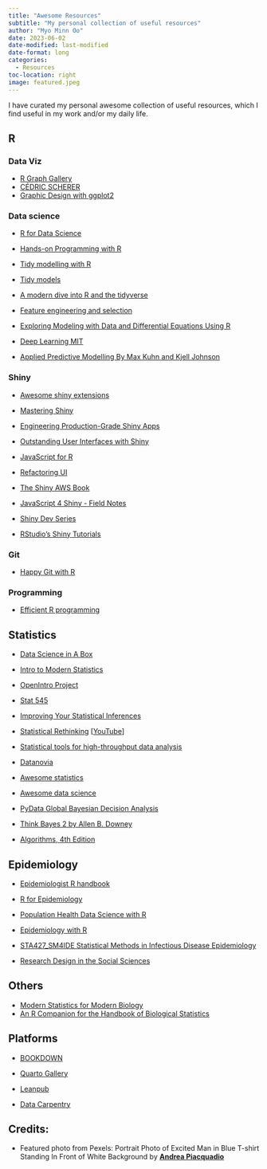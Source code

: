 ```yaml
---
title: "Awesome Resources"
subtitle: "My personal collection of useful resources"
author: "Myo Minn Oo"
date: 2023-06-02
date-modified: last-modified
date-format: long
categories: 
  - Resources
toc-location: right
image: featured.jpeg
---
```


I have curated my personal awesome collection of useful resources, which I find useful in my work and/or my daily life.

## R

### Data Viz

-   [R Graph Gallery](https://r-graph-gallery.com/index.html)
-   [CÉDRIC SCHERER](https://www.cedricscherer.com/)
-   [Graphic Design with ggplot2](https://rstudio-conf-2022.github.io/ggplot2-graphic-design/)

### Data science

-   [R for Data Science](https://r4ds.hadley.nz/)

-   [Hands-on Programming with R](https://rstudio-education.github.io/hopr/)

-   [Tidy modelling with R](https://www.tmwr.org/)

-   [Tidy models](https://www.tidymodels.org/)

-   [A modern dive into R and the tidyverse](https://moderndive.com/)

-   [Feature engineering and selection](http://www.feat.engineering/)

-   [Exploring Modeling with Data and Differential Equations Using R](https://jmzobitz.github.io/ModelingWithR/)

-   [Deep Learning MIT](https://www.deeplearningbook.org/)

-   [Applied Predictive Modelling By Max Kuhn and Kjell Johnson](http://appliedpredictivemodeling.com/)

### Shiny

-   [Awesome shiny extensions](https://github.com/nanxstats/awesome-shiny-extensions)

-   [Mastering Shiny](https://mastering-shiny.org/)

-   [Engineering Production-Grade Shiny Apps](https://engineering-shiny.org/index.html)

-   [Outstanding User Interfaces with Shiny](https://unleash-shiny.rinterface.com/index.html)

-   [JavaScript for R](https://book.javascript-for-r.com/)

-   [Refactoring UI](https://www.refactoringui.com/)

-   [The Shiny AWS Book](https://business-science.github.io/shiny-production-with-aws-book/)

-   [JavaScript 4 Shiny - Field Notes](https://connect.thinkr.fr/js4shinyfieldnotes/)

-   [Shiny Dev Series](https://shinydevseries.com/)

-   [RStudio's Shiny Tutorials](https://shiny.posit.co/r/getstarted/shiny-basics/lesson1/index.html)

### Git

-   [Happy Git with R](https://happygitwithr.com/)

### Programming

-   [Efficient R programming](https://csgillespie.github.io/efficientR/)

## Statistics

-   [Data Science in A Box](https://datasciencebox.org/)

-   [Intro to Modern Statistics](https://openintro-ims.netlify.app/)

-   [OpenIntro Project](https://www.openintro.org/)

-   [Stat 545](https://stat545.com/)

-   [Improving Your Statistical Inferences](https://lakens.github.io/statistical_inferences/)

-   [Statistical Rethinking](https://github.com/rmcelreath/stat_rethinking_2023) \[[YouTube](https://youtube.com/playlist?list=PLDcUM9US4XdPz-KxHM4XHt7uUVGWWVSus)\]

-   [Statistical tools for high-throughput data analysis](http://www.sthda.com/english/)

-   [Datanovia](https://www.datanovia.com/en/)

-   [Awesome statistics](https://github.com/erikgahner/awesome-statistics)

-   [Awesome data science](https://github.com/academic/awesome-datascience)

-   [PyData Global Bayesian Decision Analysis](https://github.com/mhoehle/BayesianDecisionAnalysis)

-   [Think Bayes 2 by Allen B. Downey](http://allendowney.github.io/ThinkBayes2/)

-   [Algorithms, 4th Edition](https://algs4.cs.princeton.edu/home/)

## Epidemiology

-   [Epidemiologist R handbook](https://epirhandbook.com/en/)

-   [R for Epidemiology](https://www.r4epi.com/)

-   [Population Health Data Science with R](https://bookdown.org/taragonmd/phds/)

-   [Epidemiology with R](https://global.oup.com/academic/product/epidemiology-with-r-9780198841333?cc=us&lang=en&#)

-   [STA427_SM4IDE Statistical Methods in Infectious Disease Epidemiology](https://github.com/mhoehle/STA427_SM4IDE)

-   [Research Design in the Social Sciences](https://book.declaredesign.org/)

## Others

-   [Modern Statistics for Modern Biology](https://web.stanford.edu/class/bios221/book/)
-   [An R Companion for the Handbook of Biological Statistics](https://rcompanion.org/handbook/)

## Platforms

-   [BOOKDOWN](https://bookdown.org/)

-   [Quarto Gallery](https://quarto.org/docs/gallery/)

-   [Leanpub](https://leanpub.com/)

-   [Data Carpentry](https://datacarpentry.org/)

## Credits:

-   Featured photo from Pexels: Portrait Photo of Excited Man in Blue T-shirt Standing In Front of White Background by [**Andrea Piacquadio**](https://www.pexels.com/@olly/)
